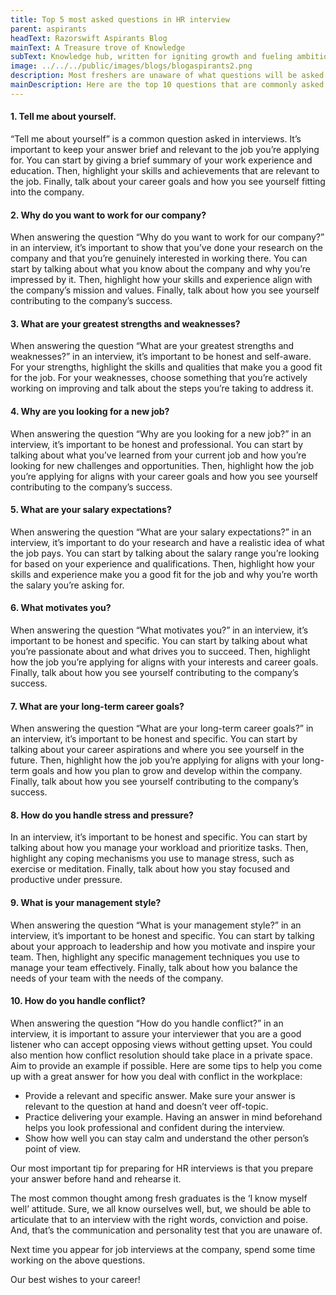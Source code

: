 ```yaml
---
title: Top 5 most asked questions in HR interview
parent: aspirants
headText: Razorswift Aspirants Blog
mainText: A Treasure trove of Knowledge
subText: Knowledge hub, written for igniting growth and fueling ambitions
image: ../../../public/images/blogs/blogaspirants2.png
description: Most freshers are unaware of what questions will be asked in the HR round. The purpose of an HR interview is to get to know the applicants better and assess their communication skills. The interviewer wants to understand your personality, qualifications, and skills. Interviews are designed and structured so the interviewer can gain insights into how you think and respond in different situations. You’ll likely face a variety of questions
mainDescription: Here are the top 10 questions that are commonly asked in HR interviews and also details on what you should cover in your answer.
---
```


#### 1. Tell me about yourself.

“Tell me about yourself” is a common question asked in interviews. It’s important to keep your answer brief and relevant to the job you’re applying for. You can start by giving a brief summary of your work experience and education. Then, highlight your skills and achievements that are relevant to the job. Finally, talk about your career goals and how you see yourself fitting into the company.

#### 2. Why do you want to work for our company?

When answering the question “Why do you want to work for our company?” in an interview, it’s important to show that you’ve done your research on the company and that you’re genuinely interested in working there. You can start by talking about what you know about the company and why you’re impressed by it. Then, highlight how your skills and experience align with the company’s mission and values. Finally, talk about how you see yourself contributing to the company’s success.

#### 3. What are your greatest strengths and weaknesses?

When answering the question “What are your greatest strengths and weaknesses?” in an interview, it’s important to be honest and self-aware. For your strengths, highlight the skills and qualities that make you a good fit for the job. For your weaknesses, choose something that you’re actively working on improving and talk about the steps you’re taking to address it.

#### 4. Why are you looking for a new job?

When answering the question “Why are you looking for a new job?” in an interview, it’s important to be honest and professional. You can start by talking about what you’ve learned from your current job and how you’re looking for new challenges and opportunities. Then, highlight how the job you’re applying for aligns with your career goals and how you see yourself contributing to the company’s success.

#### 5. What are your salary expectations?

When answering the question “What are your salary expectations?” in an interview, it’s important to do your research and have a realistic idea of what the job pays. You can start by talking about the salary range you’re looking for based on your experience and qualifications. Then, highlight how your skills and experience make you a good fit for the job and why you’re worth the salary you’re asking for.

#### 6. What motivates you?

When answering the question “What motivates you?” in an interview, it’s important to be honest and specific. You can start by talking about what you’re passionate about and what drives you to succeed. Then, highlight how the job you’re applying for aligns with your interests and career goals. Finally, talk about how you see yourself contributing to the company’s success.

#### 7. What are your long-term career goals?

When answering the question “What are your long-term career goals?” in an interview, it’s important to be honest and specific. You can start by talking about your career aspirations and where you see yourself in the future. Then, highlight how the job you’re applying for aligns with your long-term goals and how you plan to grow and develop within the company. Finally, talk about how you see yourself contributing to the company’s success.

#### 8. How do you handle stress and pressure?

In an interview, it’s important to be honest and specific. You can start by talking about how you manage your workload and prioritize tasks. Then, highlight any coping mechanisms you use to manage stress, such as exercise or meditation. Finally, talk about how you stay focused and productive under pressure.

#### 9. What is your management style?

When answering the question “What is your management style?” in an interview, it’s important to be honest and specific. You can start by talking about your approach to leadership and how you motivate and inspire your team. Then, highlight any specific management techniques you use to manage your team effectively. Finally, talk about how you balance the needs of your team with the needs of the company.

#### 10. How do you handle conflict?

When answering the question “How do you handle conflict?” in an interview, it is important to assure your interviewer that you are a good listener who can accept opposing views without getting upset. You could also mention how conflict resolution should take place in a private space. Aim to provide an example if possible. Here are some tips to help you come up with a great answer for how you deal with conflict in the workplace:

- Provide a relevant and specific answer. Make sure your answer is relevant to the question at hand and doesn’t veer off-topic.
- Practice delivering your example. Having an answer in mind beforehand helps you look professional and confident during the interview.
- Show how well you can stay calm and understand the other person’s point of view.

Our most important tip for preparing for HR interviews is that you prepare your answer before hand and rehearse it.

The most common thought among fresh graduates is the ‘I know myself well’ attitude. Sure, we all know ourselves well, but, we should be able to articulate that to an interview with the right words, conviction and poise. And, that’s the communication and personality test that you are unaware of.

Next time you appear for job interviews at the company, spend some time working on the above questions.

Our best wishes to your career!
